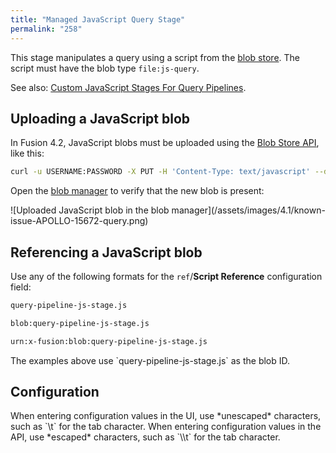 ```yaml
---
title: "Managed JavaScript Query Stage"
permalink: "258"
---
```


This stage manipulates a query using a script from the [blob store](/fusion-server/4.2/153/blob-storage). The script must have the blob type `file:js-query`.

See also: [Custom JavaScript Stages For Query Pipelines](/fusion-server/4.2/170/custom-java-script-query-stages).

## Uploading a JavaScript blob

In Fusion 4.2, JavaScript blobs must be uploaded using the [Blob Store API](/fusion-server/4.2/305/blob-store-api), like this:

```bash
curl -u USERNAME:PASSWORD -X PUT -H 'Content-Type: text/javascript' --data-binary @query-pipeline-js-stage.js http://localhost:8764/api/apps/APP_NAME/blobs/query-pipeline-js-stage.js?resourceType=file:js-query
```

Open the [blob manager](/fusion-server/4.2/153/blob-storage#the-blob-manager) to verify that the new blob is present:

<Frame>![Uploaded JavaScript blob in the blob manager](/assets/images/4.1/known-issue-APOLLO-15672-query.png)</Frame>

## Referencing a JavaScript blob

Use any of the following formats for the `ref`/**Script Reference** configuration field:

```sh
query-pipeline-js-stage.js
```

```sh
blob:query-pipeline-js-stage.js
```

```sh
urn:x-fusion:blob:query-pipeline-js-stage.js
```

<Note>
The examples above use `query-pipeline-js-stage.js` as the blob ID.
</Note>

## Configuration

<Tip>
When entering configuration values in the UI, use *unescaped* characters, such as `\t` for the tab character. When entering configuration values in the API, use *escaped* characters, such as `\\t` for the tab character.
</Tip>


<SchemaParamFields schema={schema}/>
